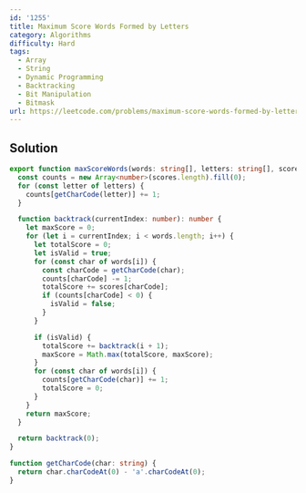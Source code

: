```yaml
---
id: '1255'
title: Maximum Score Words Formed by Letters
category: Algorithms
difficulty: Hard
tags:
  - Array
  - String
  - Dynamic Programming
  - Backtracking
  - Bit Manipulation
  - Bitmask
url: https://leetcode.com/problems/maximum-score-words-formed-by-letters
---
```


## Solution

```typescript showLineNumbers
export function maxScoreWords(words: string[], letters: string[], scores: number[]): number {
  const counts = new Array<number>(scores.length).fill(0);
  for (const letter of letters) {
    counts[getCharCode(letter)] += 1;
  }

  function backtrack(currentIndex: number): number {
    let maxScore = 0;
    for (let i = currentIndex; i < words.length; i++) {
      let totalScore = 0;
      let isValid = true;
      for (const char of words[i]) {
        const charCode = getCharCode(char);
        counts[charCode] -= 1;
        totalScore += scores[charCode];
        if (counts[charCode] < 0) {
          isValid = false;
        }
      }

      if (isValid) {
        totalScore += backtrack(i + 1);
        maxScore = Math.max(totalScore, maxScore);
      }
      for (const char of words[i]) {
        counts[getCharCode(char)] += 1;
        totalScore = 0;
      }
    }
    return maxScore;
  }

  return backtrack(0);
}

function getCharCode(char: string) {
  return char.charCodeAt(0) - 'a'.charCodeAt(0);
}
```
